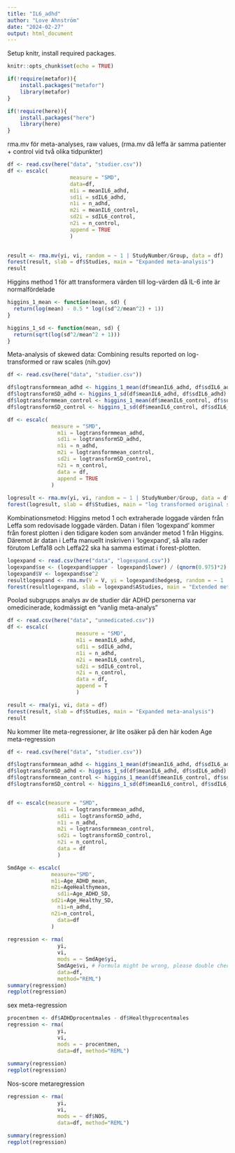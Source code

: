 ```yaml
---
title: "IL6_adhd"
author: "Love Ahnström"
date: "2024-02-27"
output: html_document
---
```


Setup knitr, install required packages. 

```r

knitr::opts_chunk$set(echo = TRUE)

if(!require(metafor)){
    install.packages("metafor")
    library(metafor)
}

if(!require(here)){
    install.packages("here")
    library(here)
}


```

rma.mv för meta-analyses, raw values, (rma.mv då leffa är samma patienter + control vid två olika tidpunkter)

```r
df <- read.csv(here("data", "studier.csv"))
df <- escalc(
                    measure = "SMD",
                    data=df,
                  	m1i = meanIL6_adhd,
                  	sd1i = sdIL6_adhd,
                  	n1i = n_adhd,
                  	m2i = meanIL6_control,
                  	sd2i = sdIL6_control,
                  	n2i = n_control,
                    append = TRUE
                    )

 
result <- rma.mv(yi, vi, random = ~ 1 | StudyNumber/Group, data = df)
forest(result, slab = df$Studies, main = "Expanded meta-analysis")
result

```

Higgins method 1  för att transformera värden till log-värden då IL-6 inte är normalfördelade

```r

higgins_1_mean <- function(mean, sd) {
  return(log(mean) - 0.5 * log((sd^2/mean^2) + 1))
}

higgins_1_sd <- function(mean, sd) {
  return(sqrt(log(sd^2/mean^2 + 1)))
}

```


Meta-analysis of skewed data: Combining results reported on log-transformed or raw scales (nih.gov)

```r

df <- read.csv(here("data", "studier.csv"))

df$logtransformmean_adhd <- higgins_1_mean(df$meanIL6_adhd, df$sdIL6_adhd)
df$logtransformSD_adhd <- higgins_1_sd(df$meanIL6_adhd, df$sdIL6_adhd)
df$logtransformmean_control <- higgins_1_mean(df$meanIL6_control, df$sdIL6_control)
df$logtransformSD_control <- higgins_1_sd(df$meanIL6_control, df$sdIL6_control)

df <- escalc(
              measure = "SMD",
             	m1i = logtransformmean_adhd,
             	sd1i = logtransformSD_adhd,
             	n1i = n_adhd,
             	m2i = logtransformmean_control,
             	sd2i = logtransformSD_control,
             	n2i = n_control,
             	data = df,
             	append = TRUE
              )
 
logresult <- rma.mv(yi, vi, random = ~ 1 | StudyNumber/Group, data = df)
forest(logresult, slab = df$Studies, main = "log transformed original studies")

```

Kombinationsmetod: Higgins metod 1 och extraherade loggade värden från Leffa som redovisade loggade värden. Datan i filen 'logexpand' kommer från forest plotten i den tidigare koden som använder metod 1 från Higgins. Däremot är datan i Leffa manuellt inskriven i 'logexpand', så alla rader förutom Leffa18 och Leffa22 ska ha samma estimat i forest-plotten.

```r

logexpand <- read.csv(here("data", "logexpand.csv"))
logexpand$se <- (logexpand$upper - logexpand$lower) / (qnorm(0.975)*2) # CI --> SE
logexpand$V <- logexpand$se^2
resultlogexpand <- rma.mv(V = V, yi = logexpand$hedgesg, random = ~ 1 | StudyNumber/Group, data = logexpand)
forest(resultlogexpand, slab = logexpand$AStudies, main = "Extended meta-analysis: Log transformation using Higgins except Leffa")

```


Poolad subgrupps analys av de studier där ADHD personerna var omedicinerade, kodmässigt en  “vanlig meta-analys”

```r
df <- read.csv(here("data", "unmedicated.csv"))
df <- escalc(
                      measure = "SMD", 
                      m1i = meanIL6_adhd, 
                      sd1i = sdIL6_adhd, 
                      n1i = n_adhd, 
                      m2i = meanIL6_control, 
                      sd2i = sdIL6_control, 
                      n2i = n_control,
                      data = df,
                      append = T
                      )

result <- rma(yi, vi, data = df)
forest(result, slab = df$Studies, main = "Expanded meta-analysis")
result

```

Nu kommer lite meta-regressioner, är lite osäker på den här koden
Age meta-regression

```r
df <- read.csv(here("data", "studier.csv"))

df$logtransformmean_adhd <- higgins_1_mean(df$meanIL6_adhd, df$sdIL6_adhd)
df$logtransformSD_adhd <- higgins_1_sd(df$meanIL6_adhd, df$sdIL6_adhd)
df$logtransformmean_control <- higgins_1_mean(df$meanIL6_control, df$sdIL6_control)
df$logtransformSD_control <- higgins_1_sd(df$meanIL6_control, df$sdIL6_control)


df <- escalc(measure = "SMD",
             	m1i = logtransformmean_adhd,
             	sd1i = logtransformSD_adhd,
             	n1i = n_adhd,
             	m2i = logtransformmean_control,
             	sd2i = logtransformSD_control,
             	n2i = n_control,
             	data = df
             	)

SmdAge <- escalc(
              measure="SMD", 
              m1i=Age_ADHD_mean, 
              m2i=AgeHealthymean,
             	sd1i=Age_ADHD_SD, 
              sd2i=Age_Healthy_SD,
             	n1i=n_adhd, 
              n2i=n_control,
             	data=df
              )
 
regression <- rma(
                yi, 
                vi,
              	mods = ~ SmdAge$yi, 
                SmdAge$vi, # Formula might be wrong, please double check. This argument does nothing.
              	data=df,
              	method="REML")
summary(regression)
regplot(regression)
```

sex meta-regression

```r

procentmen <- df$ADHDprocentmales - df$Healthyprocentmales
regression <- rma(
                yi, 
                vi,
              	mods = ~ procentmen,
              	data=df, method="REML")
 
summary(regression)
regplot(regression)


```

Nos-score metaregression

```r
 
regression <- rma(
                yi, 
                vi,
              	mods = ~ df$NOS,
              	data=df, method="REML")
 
summary(regression)
regplot(regression)

```

